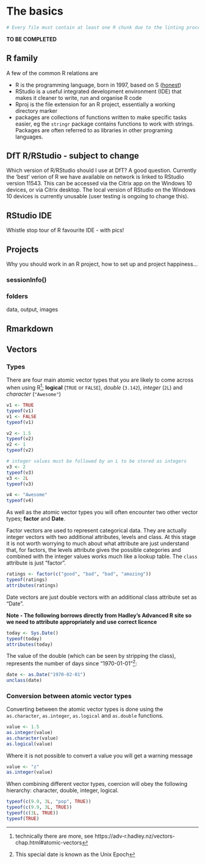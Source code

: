 # The basics {#basics}

```r
# Every file must contain at least one R chunk due to the linting process.
```

**TO BE COMPLETED**

## R family

A few of the common R relations are

- R is the programming language, born in 1997, based on S ([honest](https://en.wikipedia.org/wiki/R_(programming_language)))
- RStudio is a useful integrated development environment (IDE) that makes it cleaner to write, run and organise R code
- Rproj is the file extension for an R project, essentially a working directory marker
- packages are collections of functions written to make specific tasks easier, eg the `stringr` package contains functions to work with strings. Packages are often referred to as libraries in other programing languages.

## DfT R/RStudio - subject to change

Which version of R/RStudio should I use at DfT? A good question. Currently the 'best' verion of R we have available on network is linked to RStudio version 11543. This can be accessed via the Citrix app on the Windows 10 devices, or via Citrix desktop. The local version of RStudio on the Windows 10 devices is currently unusable (user testing is ongoing to change this).


## RStudio IDE

Whistle stop tour of R favourite IDE - with pics!

## Projects

Why you should work in an R project, how to set up and project happiness...

### sessionInfo()

### folders

data, output, images

## Rmarkdown



## Vectors

### Types {#vector-types}

There are four main atomic vector types that you are likely to come across
when using R^[technically there are more, see 
https://adv-r.hadley.nz/vectors-chap.html#atomic-vectors]; **logical** (`TRUE` 
or `FALSE`), *double* (`3.142`), *integer* (`2L`) and *character* (`"Awesome"`)

```r
v1 <- TRUE
typeof(v1)
v1 <- FALSE
typeof(v1)

v2 <- 1.5
typeof(v2)
v2 <- 1
typeof(v2)

# integer values must be followed by an L to be stored as integers
v3 <- 2
typeof(v3)
v3 <- 2L
typeof(v3)

v4 <- "Awesome"
typeof(v4)
```

As well as the atomic vector types you will often encounter two other vector
types; **factor** and **Date**.  

Factor vectors are used to represent categorical data.  They are actually
integer vectors with two additional attributes, levels and class.  At this
stage it is not worth worrying to much about what attribute are just understand
that, for factors, the levels attribute gives the possible categories and 
combined with the integer values works much like a lookup table.  The `class` 
attribute is just "factor".


```r
ratings <- factor(c("good", "bad", "bad", "amazing"))
typeof(ratings)
attributes(ratings)
```

Date vectors are just double vectors with an additional class attribute set as
"Date".  

**Note - The following borrows directly from Hadley's Advanced R site
so we need to attribute appropriately and use correct licence**

```r
today <- Sys.Date()
typeof(today)
attributes(today)
```

The value of the double (which can be seen by stripping the class), represents
the number of days since "1970-01-01"^[This special date is known as the Unix 
Epoch]:

```r
date <- as.Date("1970-02-01")
unclass(date)
```

### Conversion between atomic vector types

Converting between the atomic vector types is done using the `as.character`, 
`as.integer`, `as.logical` and `as.double` functions.

```r
value <- 1.5
as.integer(value)
as.character(value)
as.logical(value)
```

Where it is not possible to convert a value you will get a warning message

```r
value <- "z"
as.integer(value)
```

When combining different vector types, coercion will obey the following 
hierarchy: character, double, integer, logical.

```r
typeof(c(9.9, 3L, "pop", TRUE))
typeof(c(9.9, 3L, TRUE))
typeof(c(3L, TRUE))
typeof(TRUE)
```
